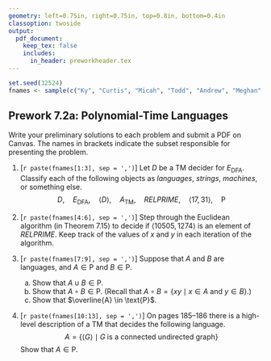 ```yaml
---
geometry: left=0.75in, right=0.75in, top=0.8in, bottom=0.4in
classoption: twoside
output: 
  pdf_document:
    keep_tex: false
    includes:
      in_header: preworkheader.tex
---
```


```r
set.seed(32524)
fnames <- sample(c("Ky", "Curtis", "Micah", "Todd", "Andrew", "Meghan", "Allie", "David", "Connor", "Levi", "Ben", "Grace", "Joshua"))
```

## Prework 7.2a: Polynomial-Time Languages

Write your preliminary solutions to each problem and submit a PDF on Canvas. The names in brackets indicate the subset responsible for presenting the problem.

1. [`r paste(fnames[1:3], sep = ',')`] Let $D$ be a TM decider for $E_\text{DFA}$. Classify each of the following objects as *languages*, *strings*, *machines*, or something else.
$$ D, \quad E_\text{DFA}, \quad \langle D \rangle, \quad A_\text{TM}, \quad \mathit{RELPRIME}, \quad \langle 17,31\rangle, \quad \text{P}$$
2. [`r paste(fnames[4:6], sep = ',')`] Step through the Euclidean algorithm (in Theorem 7.15) to decide if $\langle 10505, 1274 \rangle$ is an element of $\mathit{RELPRIME}$. Keep track of the values of $x$ and $y$ in each iteration of the algorithm.

3. [`r paste(fnames[7:9], sep = ',')`] Suppose that $A$ and $B$ are languages, and $A \in \text{P}$ and $B \in \text{P}$.
    a. Show that $A \cup B \in \text{P}$.
    b. Show that $A \circ B \in \text{P}$. (Recall that $A \circ B = \{xy \mid x\in A \text{ and } y\in B \}$.)
    c. Show that $\overline{A} \in \text{P}$.

4. [`r paste(fnames[10:13], sep = ',')`] On pages 185--186 there is a high-level description of a TM that decides the following language.
$$ A=\{\langle G \rangle \mid G \text{ is a connected undirected graph}\}$$
Show that $A\in \text{P}$.

\medskip
\mbox{}\xrfill[2pt]{1pt}\textsc{\small begin your solutions below this line}\xrfill[2pt]{1pt}\mbox{}

    